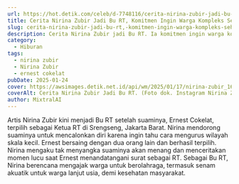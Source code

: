 ```yaml
---
url: https://hot.detik.com/celeb/d-7748116/cerita-nirina-zubir-jadi-bu-rt-komitmen-ingin-warga-kompleks-sehat
title: Cerita Nirina Zubir Jadi Bu RT, Komitmen Ingin Warga Kompleks Sehat
slug: cerita-nirina-zubir-jadi-bu-rt,-komitmen-ingin-warga-kompleks-sehat
description: Cerita Nirina Zubir jadi Bu RT. Ia komitmen ingin warga kompleks sehat.
category:
  - Hiburan
tags:
  - nirina zubir
  - Nirina Zubir
  - ernest cokelat
pubDate: 2025-01-24
cover: https://awsimages.detik.net.id/api/wm/2025/01/17/nirina-zubir_169.jpeg?wid=54&w=650&v=1&t=jpeg
coverAlt: Cerita Nirina Zubir Jadi Bu RT. (Foto dok. Instagram Nirina Zubir)
author: MixtralAI
---
```

Artis Nirina Zubir kini menjadi Bu RT setelah suaminya, Ernest Cokelat, terpilih sebagai Ketua RT di Srengseng, Jakarta Barat. Nirina mendorong suaminya untuk mencalonkan diri karena ingin tahu cara mengurus wilayah skala kecil. Ernest bersaing dengan dua orang lain dan berhasil terpilih. Nirina mengaku tak menyangka suaminya akan menang dan menceritakan momen lucu saat Ernest menandatangani surat sebagai RT. Sebagai Bu RT, Nirina berencana mengajak warga untuk berolahraga, termasuk senam akuatik untuk warga lanjut usia, demi kesehatan masyarakat.
